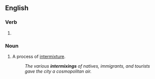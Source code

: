 ==English==

===Verb===
{{head|en|present participle}}

# {{present participle of|intermix|lang=en|nocat=1}}

===Noun===
{{en-noun}}

# A process of [[intermixture]].
#: ''The various '''intermixings''' of natives, immigrants, and tourists gave the city a cosmopolitan air.''